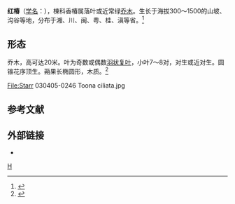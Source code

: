 {{Speciesbox 
| image = Cedrela toona Bra14.png
| image_caption = 红椿
| genus = Toona
| species = ciliata
| authority = Roem.
| synonyms = 
* ''Toona ciliata'' var. ''pubescens''
* ''Toona ciliata'' var. ''sublaxiflora''
* ''Toona ciliata'' var. ''yunnanensis''
* ''Toona australis''
* ''Surenus toona''
* ''Surenus microcarpa''
* ''Surenus australis''
* ''Cedrela kingii''
* ''Cedrela australis''
* ''Cedrela australis''
* ''Toona kingii''
* ''Toona mollis''
* ''Cedrela mollis''
* ''Cedrela microcarpa''
* ''Cedrela toona''
* ''Cedrela toona var. pubinervis''
* ''Cedrela toona var. puberula''
* ''Cedrela toona var. parviflora''
* ''Cedrela toona var. nepalensis''
* ''Cedrela toona var. multijuga''
* ''Toona ciliata var. vestita''
* ''Cedrela toona var. yunnanensis''
* ''Cedrela toona var. vestita''
* ''Cedrela toona var. stracheyi''
* ''Cedrela toona var. latifolia''
* ''Cedrela tonna var. haslettii''
* ''Cedrela toona var. gamblei''
* ''Cedrela kingii var. burmanica''
* ''Toona febrifuga var. ternatensis''
* ''Toona sureni var. cochinchinensis''
* ''Toona febrifuga var. griffithiana''
* ''Toona febrifuga var. cochinchinensis''
* 毛红椿 ''Toona sureni var. pubescens''
* ''Cedrela toona var. sublaxiflora''
* ''Cedrela toona var. pubescens''
* ''Cedrela toona var. haslettii''
* ''Cedrela toona var. talbotii''
* ''Cedrela kingii var. birmanica''
* ''Toona ciliata var. pubinervis''
}}

'''红椿'''（[[学名|学名]]：{{lang|la|''Toona ciliata''}}），楝科香椿属落叶或近常绿[[乔木|乔木]]。生长于海拔300～1500的山坡、沟谷等地，分布于湘、川、闽、粤、桂、滇等省。<ref>{{cite web |url=http://www.plant.ac.cn/latin/Meliaceae/Toona-ciliata-Roem.htm |title=红椿 |accessdate=2009-10-26 |language=zh-hans }}{{dead link|date=2018年4月 |bot=InternetArchiveBot |fix-attempted=yes }}</ref>

== 形态 ==
乔木，高可达20米。叶为奇数或偶数[[羽状复叶|羽状复叶]]，小叶7～8对，对生或近对生。圆锥花序顶生。蒴果长椭圆形，木质。<ref>{{cite web |url=http://www.cvh.org.cn/zhiwuzhi/page/43%283%29/040.PDF |title=中国植物志 |accessdate=2009-10-26 |language=zh-hans }}{{dead link|date=2018年4月 |bot=InternetArchiveBot |fix-attempted=yes }}</ref>
<gallery>
File:Starr 030405-0246 Toona ciliata.jpg
</gallery>
==参考文献==
{{Reflist}}

==外部链接==
* {{zh-hans}}{{CVH|Toona ciliata}}

{{commons category|Toona ciliata}}
{{Taxonbar|from=Q2739400}}

[[Category:香椿屬|H]]